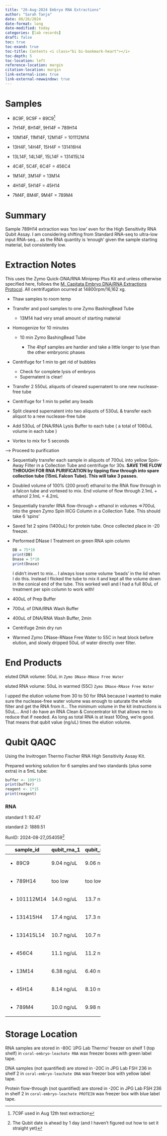 ```yaml
---
title: "26-Aug-2024 Embryo RNA Extractions"
author: "Sarah Tanja"
date: 08/26/2024
date-format: long
date-modified: today
categories: [lab records]
draft: false
toc: true
toc-exand: true
toc-title: Contents <i class="bi bi-bookmark-heart"></i>
toc-depth: 5
toc-location: left
reference-location: margin
citation-location: margin
link-external-icon: true
link-external-newwindow: true
---
```


# Samples

-   8C9F, 9C9F = 89C9[^1]

-   7H14F, 8H14F, 9H14F = 789H14

-   10M14F, 11M14F, 12M14F = 101112M14

-   13H4F, 14H4F, 15H4F = 131416H4

-   13L14F, 14L14F, 15L14F = 131415L14

-   4C4F, 5C4F, 6C4F = 456C4

-   1M14F, 3M14F = 13M14

-   4H14F, 5H14F = 45H14

-   7M4F, 8M4F, 9M4F = 789M4

[^1]: 7C9F used in Aug 12th test extraction

# Summary

::: callout-note
Sample 789H14 extraction was 'too low' even for the High Sensitivity RNA Qubit Assay. I am considering shifting from Standard RNA-seq to ultra-low input RNA-seq... as the RNA quantity is 'enough' given the sample starting material, but consistently low.
:::

# Extraction Notes

This uses the Zymo Quick-DNA/RNA Miniprep Plus Kit and unless otherwise specified here, follows the [M. Capitata Embryo DNA/RNA Extractions Protocol](https://sarahtanja.github.io/quarto-blog/posts/projects/coral-embryo-leachate/embryo-extractions.html). All centrifugation ocurred at 14800rpm/16,162 xg.

-   Thaw samples to room temp

-   Transfer and pool samples to one Zymo BashingBead Tube

    -   13M14 had very small amount of starting material

-   Homogenize for 10 minutes

    -   10 min Zymo BashingBead Tube

        -   The 4hpf samples are hardier and take a little longer to lyse than the other embryonic phases

-   Centrifuge for 1 min to get rid of bubbles

    -   Check for complete lysis of embryos
    -   Supernatent is clear!

-   Transfer 2 550uL aliquots of cleared supernatent to one new nuclease-free tube

-   Centrifuge for 1 min to pellet any beads

-   Split cleared supernatent into two aliquots of 530uL & transfer each aliquot to a new nuclease-free tube

-   Add 530uL of DNA/RNA Lysis Buffer to each tube ( a total of 1060uL volume in each tube )

-   Vortex to mix for 5 seconds

---\> Proceed to purification

-   Sequentially transfer each sample in aliquots of 700uL into yellow Spin-Away Filter in a Collection Tube and centrifuge for 30s. **SAVE THE FLOW THROUGH FOR RNA PURIFICATION by tipping flow through into spare collection tube (15mL Falcon Tube). This will take 3 passes.**

-   Doubled volume of 100% (200 proof) ethanol to the RNA flow through in a falcon tube and vortexed to mix. End volume of flow through 2.1mL + ethanol 2.1mL = 4.2mL

-   Sequentially transfer RNA flow-through + ethanol in volumes =\>700uL into the green Zymo Spin IIICG Column in a Collection Tube. This should take 6 'spins'

-   Saved 1st 2 spins (1400uL) for protein tube. Once collected place in -20 freezer.

-   Performed DNase I Treatment on green RNA spin column

    ```r
    DB = 75*10
    print(DB)
    Dnase = 5*10
    print(Dnase)
    ```

    ::: callout-note
    I didn't invert to mix... I always lose some volume 'beads' in the lid when I do this. Instead I flicked the tube to mix it and kept all the volume down in the conical end of the tube. This worked well and I had a full 80uL of treatment per spin column to work with!
    :::

-   400uL of Prep Buffer

-   700uL of DNA/RNA Wash Buffer

-   400uL of DNA/RNA Wash Buffer, 2min

-   Centrifuge 2min dry run

-   Warmed Zymo DNase-RNase Free Water to 55C in heat block before elution, and slowly dripped 50uL of water directly over filter.

# End Products

eluted DNA volume: 50uL in `Zymo DNase-RNase Free Water`

eluted RNA volume: 50uL in warmed (55C) `Zymo DNase-RNase Free Water`

::: callout-important
I upped the elution volume from 30 to 50 for RNA because I wanted to make sure the nuclease-free water volume was enough to saturate the whole filter and get the RNA from it... The minimum volume in the kit instructions is 50uL... And I do have an RNA Clean & Concentrator kit that allows me to reduce that if needed. As long as total RNA is at least 100ng, we're good. That means that qubit value (ng/uL) times the elution volume.
:::

# Qubit QAQC

Using the Invitrogen Thermo Fischer RNA High Sensitivity Assay Kit.

Prepared working solution for 6 samples and two standards (plus some extra) in a 5mL tube:

```r
buffer <- 199*15
print(buffer)
reagent <- 1*15
print(reagent)
```

### RNA

standard 1: 92.47

standard 2: 1889.51

RunID: 2024-08-27_054059[^2]

[^2]: The Qubit date is ahead by 1 day (and I haven't figured out how to set it straight yet)

+---------------+-------------+-------------+
| sample_id     | qubit_rna_1 | qubit_rna_2 |
+===============+=============+=============+
| -   89C9      | 9.04 ng/uL  | 9.06 ng/uL  |
+---------------+-------------+-------------+
| -   789H14    | too low     | too low     |
+---------------+-------------+-------------+
| -   101112M14 | 14.0 ng/uL  | 13.7 ng/uL  |
+---------------+-------------+-------------+
| -   131415H4  | 17.4 ng/uL  | 17.3 ng/uL  |
+---------------+-------------+-------------+
| -   131415L14 | 10.7 ng/uL  | 10.7 ng/uL  |
+---------------+-------------+-------------+
| -   456C4     | 11.1 ng/uL  | 11.2 ng/uL  |
+---------------+-------------+-------------+
| -   13M14     | 6.38 ng/uL  | 6.40 ng/uL  |
+---------------+-------------+-------------+
| -   45H14     | 8.14 ng/uL  | 8.10 ng/uL  |
+---------------+-------------+-------------+
| -   789M4     | 10.0 ng/uL  | 9.98 ng/uL  |
+---------------+-------------+-------------+

# Storage Location

RNA samples are stored in -80C 'JPG Lab Thermo' freezer on shelf 1 (top shelf) in `coral-embryo-leachate RNA` wax freezer boxes with green label tape.

DNA samples (not quantified) are stored in -20C in JPG Lab FSH 236 in shelf 2 in `coral-embryo-leachate DNA` wax freezer box with yellow label tape.

Protein flow-through (not quantified) are stored in -20C in JPG Lab FSH 236 in shelf 2 in `coral-embryo-leachate PROTEIN` wax freezer box with blue label tape.
